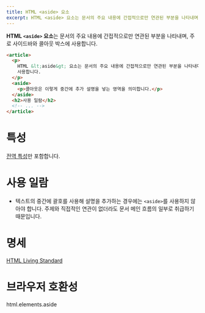 ```yaml
---
title: HTML <aside> 요소
excerpt: HTML <aside> 요소는 문서의 주요 내용에 간접적으로만 연관된 부분을 나타내며, 주로 사이드바와 콜아웃 박스에 사용합니다.
---
```


**HTML `<aside>` 요소**는 문서의 주요 내용에 간접적으로만 연관된 부분을 나타내며, 주로 사이드바와 콜아웃 박스에 사용합니다.

```html
<article>
  <p>
    HTML &lt;aside&gt; 요소는 문서의 주요 내용에 간접적으로만 연관된 부분을 나타내며, 주로 사이드바와 콜아웃 박스에
    사용합니다.
  </p>
  <aside>
    <p>콜아웃은 이렇게 중간에 추가 설명을 넣는 영역을 의미합니다.</p>
  </aside>
  <h2>사용 일람</h2>
  <!-- ... -->
</article>
```

# 특성

[전역 특성](/docs/Web/HTML/Global_attributes)만 포함합니다.

# 사용 일람

- 텍스트의 중간에 괄호를 사용해 설명을 추가하는 경우에는 `<aside>`를 사용하지 않아야 합니다. 주제와 직접적인 연관이 없더라도 문서 메인 흐름의 일부로 취급하기 때문입니다.

# 명세

[HTML Living Standard](https://html.spec.whatwg.org/multipage/semantics.html#the-aside-element)

# 브라우저 호환성

<BrowserCompat>html.elements.aside</BrowserCompat>
